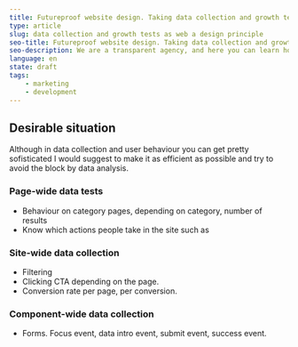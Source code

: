 ```yaml
---
title: Futureproof website design. Taking data collection and growth tests as web a design principle.
type: article
slug: data collection and growth tests as web a design principle
seo-title: Futureproof website design. Taking data collection and growth tests as web a design principle.
seo-description: We are a transparent agency, and here you can learn how we get clients and show how convenient we are for them.
language: en
state: draft
tags:
    - marketing
    - development
---
```


## Desirable situation

Although in data collection and user behaviour you can get pretty sofisticated I would suggest to make it as efficient as possible and try to avoid the block by data analysis.

### Page-wide data tests

-   Behaviour on category pages, depending on category, number of results
-   Know which actions people take in the site such as

### Site-wide data collection

-   Filtering
-   Clicking CTA depending on the page.
-   Conversion rate per page, per conversion.

### Component-wide data collection

-   Forms. Focus event, data intro event, submit event, success event.
